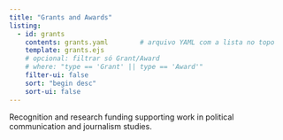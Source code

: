 ---
title: "Grants and Awards"
listing:
  - id: grants
    contents: grants.yaml        # arquivo YAML com a lista no topo
    template: grants.ejs
    # opcional: filtrar só Grant/Award
    # where: "type == 'Grant' || type == 'Award'"
    filter-ui: false
    sort: "begin desc"
    sort-ui: false
---

Recognition and research funding supporting work in political communication and journalism studies.

:::{#grants}
:::



